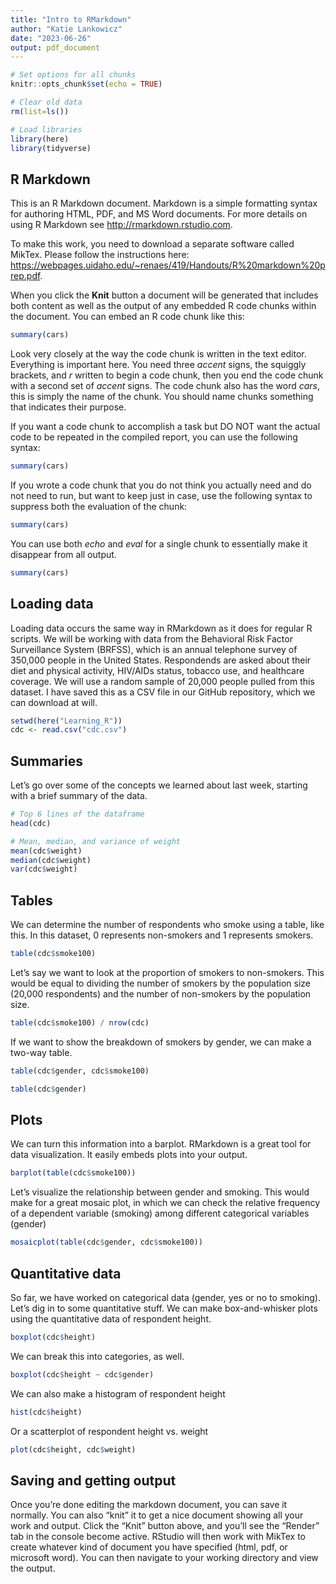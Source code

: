 ```yaml
---
title: "Intro to RMarkdown"
author: "Katie Lankowicz"
date: "2023-06-26"
output: pdf_document
---
```


```r
# Set options for all chunks
knitr::opts_chunk$set(echo = TRUE)

# Clear old data
rm(list=ls())

# Load libraries
library(here)
library(tidyverse)
```

## R Markdown

This is an R Markdown document. Markdown is a simple formatting syntax for authoring HTML, PDF, and MS Word documents. For more details on using R Markdown see <http://rmarkdown.rstudio.com>.

To make this work, you need to download a separate software called MikTex. Please follow the instructions here:
<https://webpages.uidaho.edu/~renaes/419/Handouts/R%20markdown%20prep.pdf>.

When you click the **Knit** button a document will be generated that includes both content as well as the output of any embedded R code chunks within the document. You can embed an R code chunk like this:

```r
summary(cars)
```

Look very closely at the way the code chunk is written in the text editor. Everything is important here. You need three _accent_ signs, the squiggly brackets, and _r_ written to begin a code chunk, then you end the code chunk with a second set of _accent_ signs. The code chunk also has the word _cars_, this is simply the name of the chunk. You should name chunks something that indicates their purpose.

If you want a code chunk to accomplish a task but DO NOT want the actual code to be repeated in the compiled report, you can use the following syntax:

```r
summary(cars)
```

If you wrote a code chunk that you do not think you actually need and do not need to run, but want to keep just in case, use the following syntax to suppress both the evaluation of the chunk:

```r
summary(cars)
```

You can use both _echo_ and _eval_ for a single chunk to essentially make it disappear from all output.

```r
summary(cars)
```

\newpage

## Loading data

Loading data occurs the same way in RMarkdown as it does for regular R scripts. We will be working with data from the Behavioral Risk Factor Surveillance System (BRFSS), which is an annual telephone survey of 350,000 people in the United States. Respondends are asked about their diet and physical activity, HIV/AIDs status, tobacco use, and healthcare coverage. We will use a random sample of 20,000 people pulled from this dataset. I have saved this as a CSV file in our GitHub repository, which we can download at will.

```r
setwd(here("Learning_R"))
cdc <- read.csv("cdc.csv")
```

## Summaries

Let's go over some of the concepts we learned about last week, starting with a brief summary of the data.

```r
# Top 6 lines of the dataframe
head(cdc)

# Mean, median, and variance of weight
mean(cdc$weight)
median(cdc$weight)
var(cdc$weight)

```

\newpage

## Tables
 
We can determine the number of respondents who smoke using a table, like this. In this dataset, 0 represents non-smokers and 1 represents smokers.

```r
table(cdc$smoke100)
```

Let's say we want to look at the proportion of smokers to non-smokers. This would be equal to dividing the number of smokers by the population size (20,000 respondents) and the number of non-smokers by the population size. 

```r
table(cdc$smoke100) / nrow(cdc)
```

If we want to show the breakdown of smokers by gender, we can make a two-way table.
```r
table(cdc$gender, cdc$smoke100)

table(cdc$gender)
```

\newpage

## Plots

We can turn this information into a barplot. RMarkdown is a great tool for data visualization. It easily embeds plots into your output.
```r
barplot(table(cdc$smoke100))
```

\newpage

Let's visualize the relationship between gender and smoking. This would make for a great mosaic plot, in which we can check the relative frequency of a dependent variable (smoking) among different categorical variables (gender)
```r
mosaicplot(table(cdc$gender, cdc$smoke100))
```

\newpage

## Quantitative data

So far, we have worked on categorical data (gender, yes or no to smoking). Let's dig in to some quantitative stuff. We can make box-and-whisker plots using the quantitative data of respondent height.

```r
boxplot(cdc$height)
```

\newpage

We can break this into categories, as well.

```r
boxplot(cdc$height ~ cdc$gender)
```

\newpage

We can also make a histogram of respondent height
```r
hist(cdc$height)
```

\newpage

Or a scatterplot of respondent height vs. weight
```r
plot(cdc$height, cdc$weight)
```

\newpage

## Saving and getting output

Once you're done editing the markdown document, you can save it normally. You can also "knit" it to get a nice document showing all your work and output. Click the "Knit" button above, and you'll see the "Render" tab in the console become active. RStudio will then work with MikTex to create whatever kind of document you have specified (html, pdf, or microsoft word). You can then navigate to your working directory and view the output.